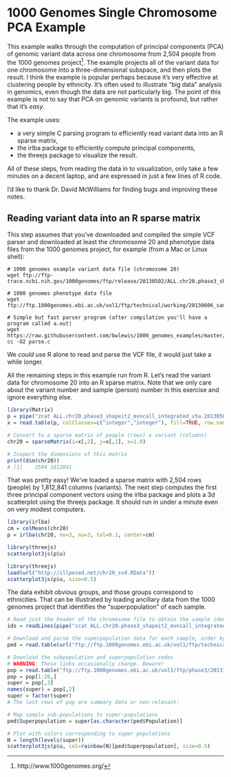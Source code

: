 # 1000 Genomes Single Chromosome PCA Example

This example walks through the computation of principal components (PCA) of
genomic variant data across one chromosome from 2,504 people from the 1000
genomes project[^1].  The example projects all of the variant data for one
chromosome into a three-dimensional subspace, and then plots the result. I
think the example is popular perhaps because it's very effective at clustering
people by ethnicity.  It's often used to illustrate "big data" analysis in
genomics, even though the data are not particularly big. The point of this
example is not to say that PCA on genomic variants is profound, but rather that
it's _easy_.

[^1]: http://www.1000genomes.org/


The example uses:

- a very simple C parsing program to efficiently read variant data into an R sparse matrix,
- the irlba package to efficiently compute principal components,
- the threejs package to visualize the result.

All of these steps, from reading the data in to visualization, only take a few
minutes on a decent laptop, and are expressed in just a few lines of R code.

I'd like to thank Dr. David McWilliams for finding bugs and improving these notes.

## Reading variant data into an R sparse matrix

This step assumes that you've downloaded and compiled the simple VCF parser and
downloaded at least the chromosome 20 and phenotype data files from the 1000
genomes project, for example (from a Mac or Linux shell):
```
# 1000 genomes example variant data file (chromosome 20)
wget ftp://ftp-trace.ncbi.nih.gov/1000genomes/ftp/release/20130502/ALL.chr20.phase3_shapeit2_mvncall_integrated_v5a.20130502.genotypes.vcf.gz

# 1000 genomes phenotype data file
wget ftp://ftp.1000genomes.ebi.ac.uk/vol1/ftp/technical/working/20130606_sample_info/20130606_g1k.ped

# Simple but fast parser program (after compilation you'll have a program called a.out)
wget https://raw.githubusercontent.com/bwlewis/1000_genomes_examples/master/parse.c
cc -O2 parse.c
```
We _could_ use R alone to read and parse the VCF file, it would just
take a while longer.

All the remaining steps in this example run from R. Let's read the variant
data for chromosome 20 into an R sparse matrix. Note that we only care about
the variant number and sample (person) number in this exercise and ignore
everything else.
```r
library(Matrix)
p = pipe("zcat ALL.chr20.phase3_shapeit2_mvncall_integrated_v5a.20130502.genotypes.vcf.gz  | sed /^#/d  | cut  -f '10-' | ./a.out | cut -f '1-2'")
x = read.table(p, colClasses=c("integer","integer"), fill=TRUE, row.names=NULL)

# Convert to a sparse matrix of people (rows) x variant (columns)
chr20 = sparseMatrix(i=x[,2], j=x[,1], x=1.0)

# Inspect the dimensions of this matrix
print(dim(chr20))
# [1]    2504 1812841
```
That was pretty easy!  We've loaded a sparse matrix with 2,504 rows (people) by
1,812,841 columns (variants).  The next step computes the first three principal
component vectors using the irlba package and plots a 3d
scatterplot using the threejs package.
It should run in under a minute even on very modest computers.
```r
library(irlba)
cm = colMeans(chr20)
p = irlba(chr20, nv=3, nu=3, tol=0.1, center=cm)

library(threejs)
scatterplot3js(p$u)
```
```r
library(threejs)
load(url("http://illposed.net/chr20_svd.RData"))
scatterplot3js(p$u, size=0.5)
```
The data exhibit obvious groups, and those groups correspond to ethnicities.
That can be illustrated by loading ancillary data from the 1000 genomes project that identifies the "superpopulation" of each sample.

```r
# Read just the header of the chromosome file to obtain the sample identifiers
ids = readLines(pipe("zcat ALL.chr20.phase3_shapeit2_mvncall_integrated_v5a.20130502.genotypes.vcf.gz  | sed -n /^#CHROM/p | tr '\t' '\n' | tail -n +10"))

# Download and parse the superpopulation data for each sample, order by ids
ped = read.table(url("ftp://ftp.1000genomes.ebi.ac.uk/vol1/ftp/technical/working/20130606_sample_info/20130606_g1k.ped"),sep="\t",header=TRUE,row.names=2)[ids,6,drop=FALSE]

# Download the subpopulation and superpopulation codes
# WARNING: These links occasionally change. Beware!
pop = read.table("ftp://ftp.1000genomes.ebi.ac.uk/vol1/ftp/phase3/20131219.populations.tsv",sep="\t",header=TRUE)
pop = pop[1:26,]
super = pop[,3]
names(super) = pop[,2]
super = factor(super)
# The last rows of pop are summary data or non-relevant:

# Map sample sub-populations to super-populations
ped$Superpopulation = super[as.character(ped$Population)]

# Plot with colors corresponding to super populations
N = length(levels(super))
scatterplot3js(p$u, col=rainbow(N)[ped$Superpopulation], size=0.5)
```

